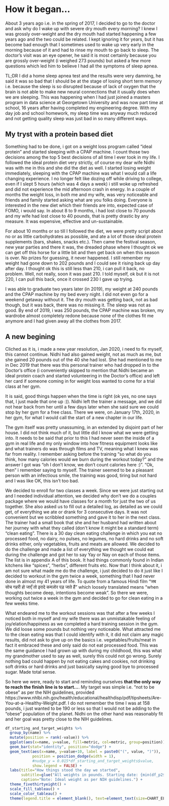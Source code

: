 # How it began...

About 3 years ago i.e. in the spring of 2017, I decided to go to the doctor and ask why do I wake up with severe dry mouth every morning? I knew I was grossly over-weight and the dry mouth had started happening a few years ago and the two could be related. I kept ignoring it for years, but it has become bad enough that I sometimes used to wake up very early in the morning because of it and had to rinse my mouth to go back to sleep. The doctor's visit was an eye opener, he said it is most certainly because you are grossly over-weight (i weighed 273 pounds) but asked a few more questions which led him to believe I had all the symptoms of sleep apnea.

TL;DR I did a home sleep apnea test and the results were very damning, he said it was so bad that I should be at the stage of losing short term memory i.e. because the sleep is so disrupted because of lack of oxygen that the brain is not able to make new neural connections that it usually does when we are sleeping. This was happening when I had just joined a masters program in data science at Georgetown University and was now part time at school, 16 years after having completed my engineering degree. With my day job and school homework, my sleep time was anyway much reduced and not getting quality sleep was just bad in so many different ways.

## My tryst with a protein based diet

Something had to be done, i got on a weight loss program called "ideal protein" and started sleeping with a CPAP machine. I count those two decisions among the top 5 best decisions of all time I ever took in my life. I followed the ideal protein diet very strictly, of course my dear wife Nidhi was with me in this and she did the diet as well. I started losing weight immediately, sleeping with the CPAP machine was what I would call a life changing experience. I no longer felt like dozing off while driving to college, even if I slept 5 hours (which was 4 days a week) i still woke up refreshed and did not experience the mid afternoon crash in energy. In a couple of months the weight loss, in both me and my wife, was very noticeable and friends and family started asking what are you folks doing. Everyone is interested in the new diet which their friends are into, expected case of FOMO, i would say. In about 8 to 9 months, i had lost close to 70 pounds and my wife had lost close to 40 pounds, that is pretty drastic by any measure. It was expensive, effective and un-sustainable.

For about 10 months or so till I followed the diet, we were pretty script about no or as little carbohydrates as possible, and ate a lot of those ideal protein supplements (bars, shakes, snacks etc.). Then came the festival season, new year parties and there it was, the dreaded phase where I thought ok we can get off this horse for a little bit and then get back on when this season is over. No prizes for guessing, it never happened. I still remember my weight had gone down to 202 pounds and I could see it rising back up day after day. I thought ok this is still less than 210, i can pull it back, no problem. Well, not really, soon it was past 210. I told myself, ok but it is not 220, I can pull this back, once it crossed 230 I gave up trying.

I was able to graduate two years later (in 2019), my weight at 240 pounds and the CPAP machine by my bed every night. I did not even go for a weekend getaway without it. The dry mouth was getting back, not as bad though, but it was back, there was no missing it. The sleep was not as good. By end of 2019, i was 250 pounds, the CPAP machine was broken, my wardrobe almost completely redone because none of the clothes fit me anymore and I had given away all the clothes from 2017.

## A new begining

Cliched as it is, i made a new year resolution, Jan 2020, i need to fix myself, this cannot continue. Nidhi had also gained weight, not as much as me, but she gained 20 pounds out of the 40 she had lost. She had mentioned to me in Dec 2019 that there was this personal trainer who had dropped in to the Doctor's office (i conveniently skipped to mention that Nidhi became an ideal protein coach and started volunteering in the Doctor's office) and left her card if someone coming in for weight loss wanted to come for a trial class at her gym.

It is said, good things happen when the time is right (ok yes, no one says that, I just made that one up :)). Nidhi left the trainer a message, and we did not hear back from her until a few days later when she said sure we could stop by her gym for a free class. There we were, on January 17th, 2020, in her gym, for what I would call the start of a new chapter in our life.

The gym itself was pretty unassuming, in an extended by disjoint part of her house. I did not think much of it, but little did I know what we were getting into. It needs to be said that prior to this I had never seen the inside of a gym in real life and my only window into how fitness equipment looks like and what trainers do was through films and TV, meaning what I knew was far from reality. I remember asking before the training "so what do you think, how many calories would we burn during the workout today?" and the answer I got was "oh I don't know, we don't count calories here :)". "Ok, then" i remember saying to myself. The trainer seemed to be a pleasant person with an infectious smile, the training was good, tiring but not hard and I was like OK, this isn't too bad.

We decided to enroll for two classes a week. Since we were just starting out and I needed individual attention, we decided why don't we do a couples package where we would have classes for a month for just the two of us together. She also asked us to fill out a detailed log, as detailed as we could get, of everything we ate or drank for 3 consecutive days. It was not convenient but we scribbled something and gave it to her in the next class. The trainer had a small book that she and her husband had written about her journey with what they called (don't know it might be a standard term) "clean eating". There is a 30 day clean eating challenge in which you eat no processed food, no dairy, no pulses, no legumes, no hard drinks and no soft drinks either, only vegetables, fruits and meats are allowed. We decided to do the challenge and made a list of everything we thought we could eat during the challenge and got her to say Yay or Nay on each of those items. The list is in appendix A of this book. It had things commonly found in Indian kitchens like "spices", "herbs", different fruits etc. Now that I think about it, i am not sure what made me do the challenge, i just decided to do it just like I decided to workout in the gym twice a week, something that I had never done in almost my 41 years of life. To quote from a famous Hindi film "जब सोच गहरी हो जाएँ तो इरादे कमज़ोर पड़ जाते हैं" which loosely translated means "when thoughts become deep, intentions become weak". So there we were, working out twice a week in the gym and decided to go for clean eating in a few weeks time.

What endeared me to the workout sessions was that after a few weeks I noticed both in myself and my wife there was an unmistakable feeling of joy/elation/happiness as we completed a hard training session in the gym. We did loose some pounds but nothing very noticeable. What attracted me to the clean eating was that I could identify with it, it did not claim any magic results, did not ask to give up on the basics i.e. vegetables/fruits/meat in fact it embraced these and only said do not eat processed food. This was the same guidance I had grown up with during my childhood, this was what my grandmother used to say as well, surely this could not go wrong. Surely nothing bad could happen by not eating cakes and cookies, not drinking soft drinks or hard drinks and just basically saying good bye to processed sugar. Made total sense.

So here we were, ready to start and reminding ourselves **that the only way to reach the finish line is to start...**. My target was simple i.e. "not to be obese" as per the NIH guidelines, provided https://www.nhlbi.nih.gov/health/educational/healthdisp/pdf/tipsheets/Are-You-at-a-Healthy-Weight.pdf. I do not remember the time I was at 158 pounds, i just wanted to be 190 or less so that I would not be adding to the "obese" population of the planet. Nidhi on the other hand was reasonably fit and her goal was pretty close to the NIH guidelines.

```r
df_starting_and_target_weights %>%
  group_by(name) %>%
  mutate(position = rank(-value)) %>%
  ggplot(aes(x=name, y=value, fill=metric, col=metric, group=position)) +
  geom_bar(stat="identity", position="dodge") +
  geom_text(aes(x=name, y=value+10, label = paste0("(", value, ")")),
            position = position_dodge(width = 1),
            #nudge_y = 0.015*df_starting_and_target_weights$value,
            show.legend = FALSE) + 
  labs(title="How things stood the day we started",
       subtitle=glue("All weights in pounds. Starting date: {min(df_p2$Date)}."),
       caption="Note: Ideal weight as per NIH guidelines.") +
  theme_fivethirtyeight() + 
  scale_fill_tableau() + 
  scale_color_tableau() +
  theme(legend.title = element_blank(), text=element_text(size=CHART_ELEMENT_TEXT_SIZE))
```


